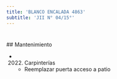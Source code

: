 ```yaml
---
title: 'BLANCO ENCALADA 4863'
subtitle: 'JII N° 04/15°'
---
```


#


 ## Mantenimiento

*  (2022) Carpinterías 
    + Reemplazar puerta acceso a patio



